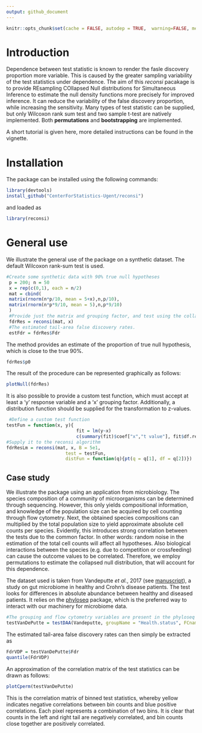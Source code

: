 ```yaml
---
output: github_document
---
```


```r
knitr::opts_chunk$set(cache = FALSE, autodep = TRUE,  warning=FALSE, message=FALSE, echo=TRUE, eval=TRUE, tidy = TRUE, fig.width = 9, fig.height = 6, purl=TRUE, fig.show = "hold", cache.lazy = FALSE, fig.path = "README_figs/README-")
```

# Introduction

Dependence between test statistic is known to render the fasle discovery proportion more variable. This is caused by the greater sampling variability of the test statistics under dependence. The aim of this _reconsi_ pacakage is to provide REsampling COllapsed Null distributions for Simultaneous Inference to estimate the null density functions more precisely for improved inference. It can reduce the variability of the false discovery proportion, while increasing the sensitivity. Many types of test statistic can be supplied, but only Wilcoxon rank sum test and two sample t-test are natively implemented. Both **permutations** and **bootstrapping** are implemented.

A short tutorial is given here, more detailed instructions can be found in the vignette.

# Installation

The package can be installed using the following commands:

```r
library(devtools)
install_github("CenterForStatistics-Ugent/reconsi")
```

and loaded as

```r
library(reconsi)
```

# General use

We illustrate the general use of the package on a synthetic dataset. The default 
Wilcoxon rank-sum test is used.

```r
#Create some synthetic data with 90% true null hypotheses
 p = 200; n = 50
 x = rep(c(0,1), each = n/2)
 mat = cbind(
 matrix(rnorm(n*p/10, mean = 5+x),n,p/10),
 matrix(rnorm(n*p*9/10, mean = 5),n,p*9/10)
 )
 #Provide just the matrix and grouping factor, and test using the collapsed null
 fdrRes = reconsi(mat, x)
 #The estimated tail-area false discovery rates.
 estFdr = fdrRes$Fdr
```

The method provides an estimate of the proportion of true null hypothesis, which 
is close to the true 90\%.

```r
fdrRes$p0
```

The result of the procedure can be represented graphically as follows:

```r
plotNull(fdrRes)
```

It is also possible to provide a custom test function, which must accept at least a 'y' response variable and a 'x' grouping factor. Additionally, a distribution function should be supplied for the transformation to z-values.

```r
 #Define a custom test function
testFun = function(x, y){
                          fit = lm(y~x)
                          c(summary(fit)$coef["x","t value"], fit$df.residual)}
#Supply it to the reconsi algorithm
fdrResLm = reconsi(mat, x, B = 5e1,
                      test = testFun,
                      distFun = function(q){pt(q = q[1], df = q[2])})
```

## Case study

We illustrate the package using an application from microbiology. The species
composition of a community of microorganisms can be determined through 
sequencing. However, this only yields compositional information, and knowledge 
of the population size can be acquired by cell counting through flow cytometry.
Next, the obtained species compositions can multiplied by the total population 
size to yield approximate absolute cell counts per species. Evidently, this 
introduces strong correlation between the tests due to the common factor. In 
other words: random noise in the estimation of the total cell counts will affect 
all hypotheses. Also biological interactions between the species (e.g. due to competition or crossfeeding) can cause the outcome values to be correlated. Therefore, we employ permutations to estimate the collapsed null distribution, that will account for this 
dependence.

The dataset used is taken from Vandeputte _et al._, 2017 (see [manuscript](https://www.ncbi.nlm.nih.gov/pubmed/29143816)), a study on gut microbiome 
in healthy and Crohn's disease patients. The test looks for differences in absolute abundance between healthy and diseased patients. It relies on the [phyloseq](https://bioconductor.org/packages/release/bioc/html/phyloseq.html) package, which is the preferred way to interact with our machinery for microbiome data.

```r
#The grouping and flow cytometry variables are present in the phyloseq object, they only need to be called by their name.
testVanDePutte = testDAA(Vandeputte, groupName = "Health.status", FCname = "absCountFrozen", B = 1e2L)
```

The estimated tail-area false discovery rates can then simply be extracted as

```r
FdrVDP = testVanDePutte$Fdr
quantile(FdrVDP)
```

An approximation of the correlation matrix of the test statistics can be drawn as follows:

```r
plotCperm(testVanDePutte)
```

This is the correlation matrix of binned test statistics, whereby yellow indicates negative correlations between bin counts and blue positive correlations. Each pixel represents a combination of two bins. It is clear that counts in the left and right tail are negatively correlated, and bin counts close together are positively correlated.
